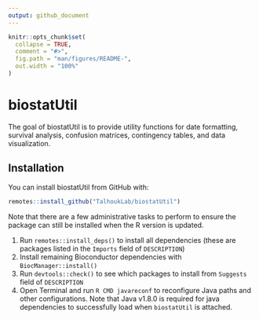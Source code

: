 ```yaml
---
output: github_document
---
```


<!-- README.md is generated from README.Rmd. Please edit that file -->

```r
knitr::opts_chunk$set(
  collapse = TRUE,
  comment = "#>",
  fig.path = "man/figures/README-",
  out.width = "100%"
)
```
# biostatUtil

The goal of biostatUtil is to provide utility functions for date formatting, survival analysis, confusion matrices, contingency tables, and data visualization.

## Installation

You can install biostatUtil from GitHub with:

``` r
remotes::install_github("TalhoukLab/biostatUtil")
```
Note that there are a few administrative tasks to perform to ensure the package can still be installed when the R version is updated.

1. Run `remotes::install_deps()` to install all dependencies (these are packages listed in the `Imports` field of `DESCRIPTION`)
2. Install remaining Bioconductor dependencies with `BiocManager::install()`
3. Run `devtools::check()` to see which packages to install from `Suggests` field of `DESCRIPTION`
4. Open Terminal and run `R CMD javareconf` to reconfigure Java paths and other configurations. Note that Java v1.8.0 is required for java dependencies to successfully load when `biostatUtil` is attached.
